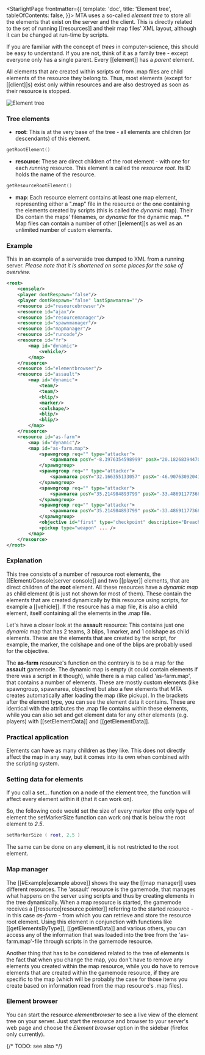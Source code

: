 
<StarlightPage frontmatter={{
    template: 'doc',
    title: 'Element tree',
    tableOfContents: false,
}}>
MTA uses a so-called *element tree* to store all the elements that exist on the server and the client. This is directly related to the set of running [[resources]] and their map files' XML layout, although it can be changed at run-time by scripts.

If you are familiar with the concept of *trees* in computer-science, this should be easy to understand. If you are not, think of it as a family tree - except everyone only has a single parent. Every [[element]] has a *parent* element.

All elements that are created within scripts or from .map files are child elements of the resource they belong to. Thus, most elements (except for [[client]]s) exist only within resources and are also destroyed as soon as their resource is stopped.

<Image src={treeImage} alt="Element tree"/>

### Tree elements
* **root**: This is at the very base of the tree - all elements are children (or descendants) of this element.
```lua
getRootElement()
```
* **resource**: These are direct children of the root element - with one for each *running* resource. This element is called the *resource root*. Its ID holds the name of the resource.
```lua
getResourceRootElement()
```
* **map**: Each resource element contains at least one map element, representing either a ".map" file in the resource or the one containing the elements created by scripts (this is called the *dynamic* map). Their IDs contain the maps' filenames, or *dynamic* for the dynamic map.
** Map files can contain a number of other [[element]]s as well as an unlimited number of custom elements.

### Example
This in an example of a serverside tree dumped to XML from a running server.
*Please note that it is shortened on some places for the sake of overview.*
```xml
<root>
	<console/>
	<player dontRespawn="false"/>
	<player dontRespawn="false" lastSpawnarea=""/>
	<resource id="resourcebrowser"/>
	<resource id="ajax"/>
	<resource id="resourcemanager"/>
	<resource id="spawnmanager"/>
	<resource id="mapmanager"/>
	<resource id="runcode"/>
	<resource id="fr">
		<map id="dynamic">
			<vehicle/>
		</map>
	</resource>
	<resource id="elementbrowser"/>
	<resource id="assault">
		<map id="dynamic">
			<team/>
			<team/>
			<blip/>
			<marker/>
			<colshape/>
			<blip/>
			<blip/>
		</map>
	</resource>
	<resource id="as-farm">
		<map id="dynamic"/>
		<map id="as-farm.map">
			<spawngroup req="" type="attacker">
				<spawnarea posY="-8.3976354598999" posX="20.182683944702" skins="9" ... />
			</spawngroup>
			<spawngroup req="" type="attacker">
				<spawnarea posY="32.166355133057" posX="-46.90763092041" skins="9" ... />
			</spawngroup>
			<spawngroup req="" type="attacker">
				<spawnarea posY="35.214984893799" posX="-33.486911773682" skins="9" ... />
			</spawngroup>
			<spawngroup req="" type="attacker">
				<spawnarea posY="35.214984893799" posX="-33.486911773682" skins="9" ... />
			</spawngroup>
			<objective id="first" type="checkpoint" description="Breach into the farm" ... />
			<pickup type="weapon" ... />
		</map>
	</resource>
</root>
```
### Explanation
This tree consists of a number of resource root elements, the [[Element/Console|server console]] and two [[player]] elements, that are direct children of the **root** element. All these resources have a *dynamic map* as child element (it is just not shown for most of them). These contain the elements that are created dynamically by this resource using scripts, for example a [[vehicle]]. If the resource has a map file, it is also a child element, itself containing all the elements in the .map file.

Let's have a closer look at the **assault** resource: This contains just one *dynamic* map that has 2 teams, 3 blips, 1 marker, and 1 colshape as child elements. These are the elements that are created by the script, for example, the marker, the colshape and one of the blips are probably used for the objective.

The **as-farm** resource's function on the contrary is to be a map for the **assault** gamemode. The dynamic map is empty (it could contain elements if there was a script in it though), while there is a map called 'as-farm.map', that contains a number of elements. These are mostly custom elements (like spawngroup, spawnarea, objective) but also a few elements that MTA creates automatically after loading the map (like pickup). In the brackets after the element type, you can see the element data it contains. These are identical with the attributes the .map file contains within these elements, while you can also set and get element data for any other elements (e.g. players) with [[setElementData]] and [[getElementData]].

### Practical application
Elements can have as many children as they like. This does not directly affect the map in any way, but it comes into its own when combined with the scripting system.

### Setting data for elements
If you call a set... function on a node of the element tree, the function will affect every element within it (that it can work on).

So, the following code would set the size of every marker (the only type of element the setMarkerSize function can work on) that is below the root element to *2.5*.
```lua
setMarkerSize ( root, 2.5 )
```

The same can be done on any element, it is not restricted to the root element.

### Map manager
The [[#Example|example above]] shows the way the [[map manager]] uses different resources. The 'assault' resource is the gamemode, that manages what happens on the server using scripts and thus by creating elements in the tree dynamically. When a map resource is started, the gamemode receives a [[resource|resource pointer]] referring to the started resource - in this case *as-farm* - from which you can retrieve and store the resource root element. Using this element in conjunction with functions like [[getElementsByType]], [[getElementData]] and various others, you can access any of the information that was loaded into the tree from the 'as-farm.map'-file through scripts in the gamemode resource.

Another thing that has to be considered related to the tree of elements is the fact that when you change the map, you don't have to remove any elements you created within the map resource, while you **do** have to remove elements that are created within the gamemode resource, **if** they are specific to the map (which will be probably the case for those items you create based on information read from the map resource's .map files).

### Element browser
You can start the resource *elementbrowser* to see a live view of the element tree on your server. Just start the resource and browser to your server's web page and choose the *Element browser* option in the sidebar (firefox only currently).

</StarlightPage>

{/* TODO: see also */}

